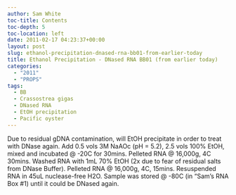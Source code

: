 ```yaml
---
author: Sam White
toc-title: Contents
toc-depth: 5
toc-location: left
date: 2011-02-17 04:23:37+00:00
layout: post
slug: ethanol-precipitation-dnased-rna-bb01-from-earlier-today
title: Ethanol Precipitation - DNased RNA BB01 (from earlier today)
categories:
  - "2011"
  - "PROPS"
tags:
  - BB
  - Crassostrea gigas
  - DNased RNA
  - EtOH precipitation
  - Pacific oyster
---
```


Due to residual gDNA contamination, will EtOH precipitate in order to treat with DNase again. Add 0.5 vols 3M NaAOc (pH = 5.2), 2.5 vols 100% EtOH, mixed and incubated @ -20C for 30mins. Pelleted RNA @ 16,000g, 4C 30mins. Washed RNA with 1mL 70% EtOH (2x due to fear of residual salts from DNase Buffer). Pelleted RNA @ 16,000g, 4C, 15mins. Resuspended RNA in 45uL nuclease-free H2O. Sample was stored @ -80C (in "Sam's RNA Box #1) until it could be DNased again.
